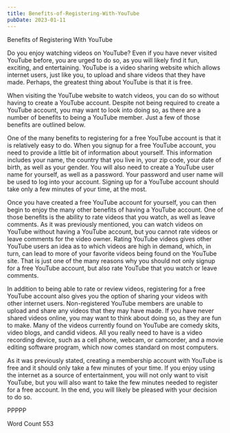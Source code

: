 ```yaml
---
title: Benefits-of-Registering-With-YouTube
pubDate: 2023-01-11
---
```


Benefits of Registering With YouTube

Do you enjoy watching videos on YouTube?  Even if you have never visited YouTube before, you are urged to do so, as you will likely find it fun, exciting, and entertaining.  YouTube is a video sharing website which allows internet users, just like you, to upload and share videos that they have made.  Perhaps, the greatest thing about YouTube is that it is free.

When visiting the YouTube website to watch videos, you can do so without having to create a YouTube account.  Despite not being required to create a YouTube account, you may want to look into doing so, as there are a number of benefits to being a YouTube member.  Just a few of those benefits are outlined below.

One of the many benefits to registering for a free YouTube account is that it is relatively easy to do. When you signup for a free YouTube account, you need to provide a little bit of information about yourself.  This information includes your name, the country that you live in, your zip code, your date of birth, as well as your gender.  You will also need to create a YouTube user name for yourself, as well as a password.  Your password and user name will be used to log into your account.  Signing up for a YouTube account should take only a few minutes of your time, at the most.

Once you have created a free YouTube account for yourself, you can then begin to enjoy the many other benefits of having a YouTube account.  One of those benefits is the ability to rate videos that you watch, as well as leave comments.  As it was previously mentioned, you can watch videos on YouTube without having a YouTube account, but you cannot rate videos or leave comments for the video owner.  Rating YouTube videos gives other YouTube users an idea as to which videos are high in demand, which, in turn, can lead to more of your favorite videos being found on the YouTube site.  That is just one of the many reasons why you should not only signup for a free YouTube account, but also rate YouTube that you watch or leave comments.

In addition to being able to rate or review videos, registering for a free YouTube account also gives you the option of sharing your videos with other internet users.  Non-registered YouTube members are unable to upload and share any videos that they may have made.  If you have never shared videos online, you may want to think about doing so, as they are fun to make.  Many of the videos currently found on YouTube are comedy skits, video blogs, and candid videos.  All you really need to have is a video recording device, such as a cell phone, webcam, or camcorder, and a movie editing software program, which now comes standard on most computers.

As it was previously stated, creating a membership account with YouTube is free and it should only take a few minutes of your time.  If you enjoy using the internet as a source of entertainment, you will not only want to visit YouTube, but you will also want to take the few minutes needed to register for a free account.  In the end, you will likely be pleased with your decision to do so.

PPPPP

Word Count 553